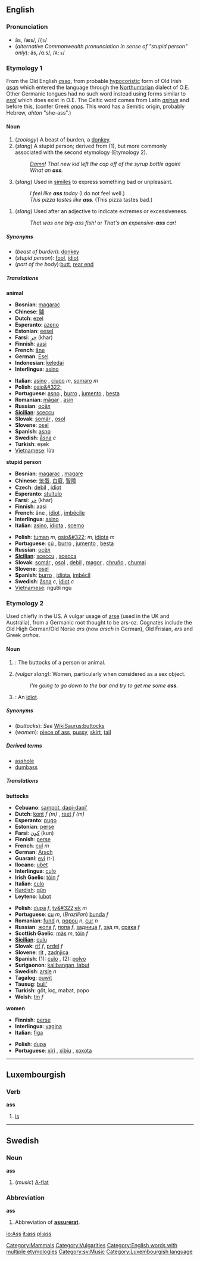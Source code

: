 {{wikipedia}}
==English==

===Pronunciation===
*ăs, /æs/, /<tt>{s</tt>/
*(''alternative Commonwealth pronunciation in sense of "stupid person" only''): äs, /ɑːs/, /<tt>A:s</tt>/

===Etymology 1===
From the Old English ''[[assa]]'', from probable [[hypocoristic]] form of Old Irish ''[[asan]]'' which entered the language through the [[Northumbrian]] dialect of O.E. Other Germanic tongues had no such word instead using forms similar to ''[[esol]]'' which does exist in O.E.
The Celtic word comes from Latin ''[[asinus]]'' and before this, (confer Greek ''[[onos]]''.  This word has a Semitic origin, probably Hebrew, ''ahton'' "she-ass".)

====Noun====
{{en-noun-reg-es}}

# (''zoology'') A beast of burden, a [[donkey]].
# (''slang'') A stupid person; derived from (1), but more commonly associated with the second etymology (Etymology 2).
#:''[[Damn]]! That new kid left the cap off of the syrup bottle again!  What an '''ass'''.''
# (''slang'') Used in [[simile]]s to express something bad or unpleasant.
#:''I feel like '''ass''' today'' (I do not feel well.)
#:''This pizza tastes like '''ass'''.'' (This pizza tastes bad.)
<!--the "buttocks" definition has a different etymology - see below-->
# (''slang'') Used after an adjective to indicate extremes or excessiveness. 
#:''That was one big-ass fish!''  or  ''That's an expensive-'''ass''' car!'' 

=====Synonyms=====
*(''beast of burden''): [[donkey]]
*(''stupid person''): [[fool]], [[idiot]]
*(''part of the body''):[[butt]], [[rear end]]

=====Translations=====

'''animal'''
{{top}}
*'''Bosnian''': [[magarac]] {{m}}
*'''Chinese''': [[驢]]
*'''Dutch''': [[ezel]] {{m}}
*'''Esperanto''': [[azeno]]
*'''Estonian''': [[eesel]]
*'''Farsi''': [[خر]] (khar)
*'''Finnish''': [[aasi]]
*'''French''': [[âne]] {{m}}
*'''German''': [[Esel]]
*'''Indonesian''': [[keledai]]
*'''Interlingua''': [[asino]]
{{mid}}
*'''Italian''': [[asino]] {{m}}, [[ciuco]] ''m'', [[somaro]] ''m''
*'''Polish''':  [[osio&#322;]] {{m}}
*'''Portuguese''': [[asno]] {{m}}, [[burro]] {{m}},  [[jumento]] {{m}}, [[besta]] {{f}}
*'''Romanian''': [[măgar]] {{m}}, [[asin]] {{m}}
*'''Russian''': [[осёл]] {{m}}
*'''[[Sicilian]]''': [[sceccu]] {{m}}
*'''Slovak''': [[somár]] {{m}}, [[osol]] {{m}}
*'''Slovene''': [[osel]] {{m}}
*'''Spanish''': [[asno]] {{m}}
*'''Swedish''': [[åsna]] ''c''
*'''Turkish''': eşek
*[[Vietnamese]]: lừa
{{bottom}}

'''stupid person'''
{{top}}
*'''Bosnian''': [[magarac]] {{m}}, [[magare]]
*'''Chinese''': [[笨蛋]], [[白癡]], [[智障]]
*'''Czech''': [[debil]] {{m}}, [[idiot]] {{m}}
*'''Esperanto''': [[stultulo]]
*'''Farsi''': [[خر]] (khar)
*'''Finnish''': aasi
*'''French''': âne {{m}}, [[idiot]] {{m}}, [[imbécile]] {{m}}
*'''Interlingua''': [[asino#Interlingua|asino]]
*'''Italian''': [[asino#Italian|asino]], [[idiota]] {{m}}, [[scemo]] {{m}}
{{mid}}
*'''Polish''': [[tuman]] ''m'', [[osio&#322;]] ''m'', [[idiota]] ''m''
*'''Portuguese''': [[cú]] {{m}}, [[burro]] {{m}}, [[jumento]] {{m}}, [[besta]] {{f}}
*'''Russian''': [[осёл]] {{m}}
*'''[[Sicilian]]''': [[sceccu]] {{m}}, [[scecca]] {{f}}
*'''Slovak''': [[somár]] {{m}}, [[osol]] {{m}}, [[debil]] {{m}}, [[magor]] {{m}}, [[chruňo]] {{m}}, [[chumaj]] {{m}}
*'''Slovene''': [[osel]] {{m}}
*'''Spanish''': [[burro]] {{m}}, [[idiota]], [[imbécil]]
*'''Swedish''': [[åsna]] ''c'', [[idiot#Swedish|idiot]] ''c''
*[[Vietnamese]]: người ngu
{{bottom}}

===Etymology 2===
Used chiefly in the US.  A vulgar usage of [[arse]] (used in the UK and Australia), from a Germanic root thought to be ars-oz. Cognates include the Old High German/Old Norse ''ars'' (now ''arsch'' in German), Old Frisian, ''ers'' and Greek ''orrhos''.

====Noun====
{{en-noun-reg-es}}

# {{slang}}: The buttocks of a person or animal.
# ''(vulgar slang):'' Women, particularly when considered as a sex object.
#:''I'm going to go down to the bar and try to get me some '''ass'''.''
# {{slang}}: An [[idiot]].

=====Synonyms=====
*(''buttocks''): ''See'' [[WikiSaurus:buttocks]]
*(''women''): [[piece of ass]], [[pussy]], [[skirt]], [[tail]]

=====Derived terms=====
*[[asshole]]
*[[dumbass]]

=====Translations=====

'''buttocks'''
{{top}}
*'''Cebuano''': [[sampot, dapi-dapi']]
*'''Dutch''': [[kont]] ''f (m)'' , [[reet]] ''f (m)''
*'''Esperanto''': [[pugo]]
*'''Estonian''': [[perse]]
*'''Farsi''': [[كون]] (kun)
*'''Finnish''': [[perse]]
*'''French''': [[cul]] ''m''
*'''German''': [[Arsch]]
*'''Guarani''': [[evi]] (t-)
*'''Ilocano''': [[ubet]]
*'''Interlingua''': [[culo#Interlingua|culo]]
*'''Irish Gaelic''': [[tòin]] ''f''
*'''Italian''': [[culo#Italian|culo]] {{m}}
*[[Kurdish]]: [[qûn]] 
*'''Leyteno''': [[lubot]]
{{mid}}
*'''Polish''': [[dupa]] ''f'', [[ty&#322;ek]] ''m''
*'''Portuguese''': [[cu]] ''m'', (''Brazilian'') [[bunda]] ''f''
*'''Romanian''': [[fund#Romanian|fund]] ''n'', [[popou]] ''n'', [[cur#Romanian|cur]] ''n''
*'''Russian''': [[жопа]] ''f'', [[попа]] ''f'', [[задница]] ''f'', [[зад]] ''m'', [[срака]] ''f''
*'''Scottish Gaelic''': [[màs]] ''m'', [[tòin]] ''f''
*'''[[Sicilian]]''': [[culu]] {{m}}
*'''Slovak''': [[riť]] ''f'', [[prdel]] ''f''
*'''Slovene''': [[rit]] {{m}}, [[zadnjica]] {{f}}
*'''Spanish''': (1): [[culo#Spanish|culo]] {{m}}, (2): [[polvo]] {{m}}
*'''Surigaonon''': [[kalibangan, labut]]
*'''Swedish''': [[arsle]] ''n''
*'''Tagalog''': [[puwit]]
*'''Tausug''': [[buli']]
*'''Turkish''': göt, kıç, mabat, popo
*'''Welsh''': [[tin]] ''f''
{{bottom}}

'''women'''
{{top}}
*'''Finnish''': [[perse]]
*'''Interlingua''': [[vagina#Interlingua|vagina]]
*'''Italian''': [[figa]] {{f}}
{{mid}}
*'''Polish''': [[dupa]] {{f}}
*'''Portuguese''': [[xiri]] {{m}}, [[xibiu]] {{m}}, [[xoxota]] {{f}}
{{bottom}}

----

==Luxembourgish==
===Verb===
'''ass'''

# [[is]]

----

==Swedish==
===Noun===
'''ass'''

#(''music'') [[A-flat]]

===Abbreviation===
'''ass'''

# Abbreviation of '''[[assurerat]]'''.

[[Category:Mammals]]
[[Category:Vulgarities]]
[[Category:English words with multiple etymologies]]
[[Category:sv:Music]]
[[Category:Luxembourgish language]]

[[io:Ass]]
[[it:ass]]
[[pl:ass]]